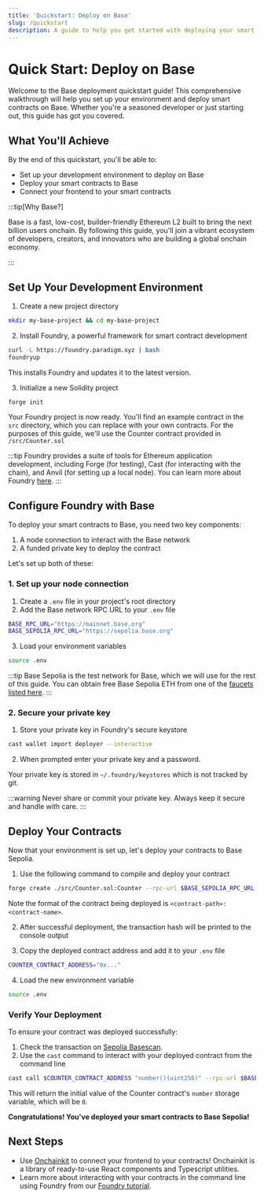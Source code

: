 ```yaml
---
title: 'Quickstart: Deploy on Base'
slug: /quickstart
description: A guide to help you get started with deploying your smart contracts on Base.
---
```


# Quick Start: Deploy on Base

Welcome to the Base deployment quickstart guide! This comprehensive walkthrough will help you set up your environment and deploy smart contracts on Base. Whether you're a seasoned developer or just starting out, this guide has got you covered.

## What You'll Achieve

By the end of this quickstart, you'll be able to:

- Set up your development environment to deploy on Base
- Deploy your smart contracts to Base
- Connect your frontend to your smart contracts

:::tip[Why Base?]

Base is a fast, low-cost, builder-friendly Ethereum L2 built to bring the next billion users onchain. By following this guide, you'll join a vibrant ecosystem of developers, creators, and innovators who are building a global onchain economy.

:::

## Set Up Your Development Environment

1. Create a new project directory

```bash
mkdir my-base-project && cd my-base-project
```

2. Install Foundry, a powerful framework for smart contract development

```bash
curl -L https://foundry.paradigm.xyz | bash
foundryup
```

This installs Foundry and updates it to the latest version.

3. Initialize a new Solidity project

```bash
forge init
```

Your Foundry project is now ready. You'll find an example contract in the `src` directory, which you can replace with your own contracts. For the purposes of this guide, we'll use the Counter contract provided in `/src/Counter.sol`

:::tip
Foundry provides a suite of tools for Ethereum application development, including Forge (for testing), Cast (for interacting with the chain), and Anvil (for setting up a local node). You can learn more about Foundry [here](https://book.getfoundry.sh/).
:::

## Configure Foundry with Base

To deploy your smart contracts to Base, you need two key components:

1. A node connection to interact with the Base network
2. A funded private key to deploy the contract

Let's set up both of these:

### 1. Set up your node connection

1. Create a `.env` file in your project's root directory
2. Add the Base network RPC URL to your `.env` file

```bash
BASE_RPC_URL="https://mainnet.base.org"
BASE_SEPOLIA_RPC_URL="https://sepolia.base.org"
```

3. Load your environment variables

```bash
source .env
```

:::tip
Base Sepolia is the test network for Base, which we will use for the rest of this guide. You can obtain free Base Sepolia ETH from one of the [faucets listed here](/chain/network-faucets).
:::

### 2. Secure your private key

1. Store your private key in Foundry's secure keystore

```bash
cast wallet import deployer --interactive
```

2. When prompted enter your private key and a password.

Your private key is stored in `~/.foundry/keystores` which is not tracked by git.

:::warning
Never share or commit your private key. Always keep it secure and handle with care.
:::

## Deploy Your Contracts

Now that your environment is set up, let's deploy your contracts to Base Sepolia.

1. Use the following command to compile and deploy your contract

```bash
forge create ./src/Counter.sol:Counter --rpc-url $BASE_SEPOLIA_RPC_URL --account deployer
```

Note the format of the contract being deployed is `<contract-path>:<contract-name>`.

2. After successful deployment, the transaction hash will be printed to the console output

3. Copy the deployed contract address and add it to your `.env` file

```bash
COUNTER_CONTRACT_ADDRESS="0x..."
```

4. Load the new environment variable

```bash
source .env
```

### Verify Your Deployment

To ensure your contract was deployed successfully:

1. Check the transaction on [Sepolia Basescan](https://sepolia.basescan.org/).
2. Use the `cast` command to interact with your deployed contract from the command line

```bash
cast call $COUNTER_CONTRACT_ADDRESS "number()(uint256)" --rpc-url $BASE_SEPOLIA_RPC_URL
```
This will return the initial value of the Counter contract's `number` storage variable, which will be `0`.

**Congratulations! You've deployed your smart contracts to Base Sepolia!**

## Next Steps

- Use [Onchainkit](https://onchainkit.com) to connect your frontend to your contracts! Onchainkit is a library of ready-to-use React components and Typescript utilities.
- Learn more about interacting with your contracts in the command line using Foundry from our [Foundry tutorial](/cookbook/smart-contract-development/foundry/deploy-with-foundry).

<br/>
<br/>
<br/>
<br/>

